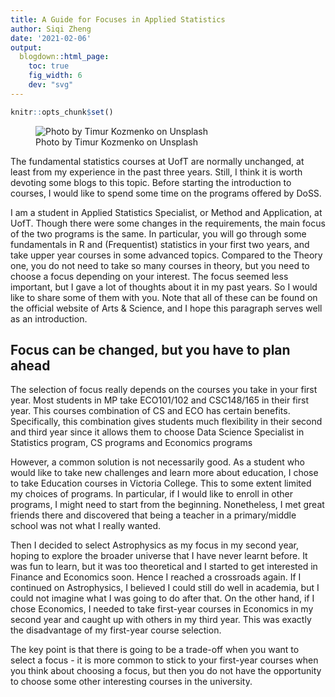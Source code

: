 ---
title: A Guide for Focuses in Applied Statistics
author: Siqi Zheng
date: '2021-02-06'
output:
  blogdown::html_page:
    toc: true
    fig_width: 6
    dev: "svg"
---

```{r echo = FALSE}
knitr::opts_chunk$set()
```

![Photo by Timur Kozmenko on Unsplash](featured.jpg)

The fundamental statistics courses at UofT are normally unchanged, at least from my experience in the past three years. Still, I think it is worth devoting some blogs to this topic. Before starting the introduction to courses, I would like to spend some time on the programs offered by DoSS.

I am a student in Applied Statistics Specialist, or Method and Application, at UofT. Though there were some changes in the requirements, the main focus of the two programs is the same. In particular, you will go through some fundamentals in R and (Frequentist) statistics in your first two years, and take upper year courses in some advanced topics. Compared to the Theory one, you do not need to take so many courses in theory, but you need to choose a focus depending on your interest. The focus seemed less important, but I gave a lot of thoughts about it in my past years. So I would like to share some of them with you. Note that all of these can be found on the official website of Arts & Science, and I hope this paragraph serves well as an introduction.

## Focus can be changed, but you have to plan ahead

The selection of focus really depends on the courses you take in your first year. Most students in MP take ECO101/102 and CSC148/165 in their first year. This courses combination of CS and ECO has certain benefits. Specifically, this combination gives students much flexibility in their second and third year since it allows them to choose Data Science Specialist in Statistics program, CS programs and Economics programs

However, a common solution is not necessarily good. As a student who would like to take new challenges and learn more about education, I chose to take Education courses in Victoria College. This to some extent limited my choices of programs. In particular, if I would like to enroll in other programs, I might need to start from the beginning. Nonetheless, I met great friends there and discovered that being a teacher in a primary/middle school was not what I really wanted.

Then I decided to select Astrophysics as my focus in my second year, hoping to explore the broader universe that I have never learnt before. It was fun to learn, but it was too theoretical and I started to get interested in Finance and Economics soon. Hence I reached a crossroads again. If I continued on Astrophysics, I believed I could still do well in academia, but I could not imagine what I was going to do after that. On the other hand, if I chose Economics, I needed to take first-year courses in Economics in my second year and caught up with others in my third year. This was exactly the disadvantage of my first-year course selection. 

The key point is that there is going to be a trade-off when you want to select a focus - it is more common to stick to your first-year courses when you think about choosing a focus, but then you do not have the opportunity to choose some other interesting courses in the university.

